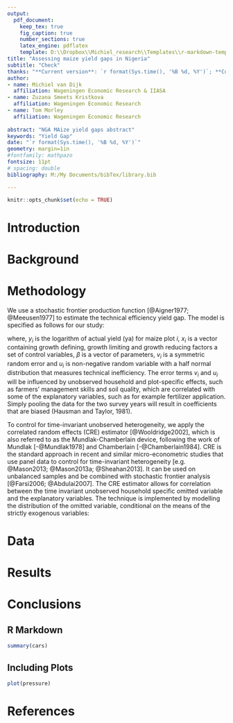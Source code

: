 ```yaml
---
output: 
  pdf_document:
    keep_tex: true
    fig_caption: true
    number_sections: true
    latex_engine: pdflatex
    template: D:\\Dropbox\\Michiel_research\\Templates\\r-markdown-templates\\svm-latex-ms.tex
title: "Assessing maize yield gaps in Nigeria"
subtitle: "Check"
thanks: "**Current version**: `r format(Sys.time(), '%B %d, %Y')`; **Corresponding author**: michiel.vandijk@wur.nl."
author:
- name: Michiel van Dijk
  affiliation: Wageningen Economic Research & IIASA
- name: Zuzana Smeets Kristkova
  affiliation: Wageningen Economic Research
- name: Tom Morley
  affiliation: Wageningen Economic Research
  
abstract: "NGA MAize yield gaps abstract"
keywords: "Yield Gap"
date: "`r format(Sys.time(), '%B %d, %Y')`"
geometry: margin=1in
#fontfamily: mathpazo
fontsize: 11pt
# spacing: double
bibliography: M:/My Documents/bibTex/library.bib

---
```



```r
knitr::opts_chunk$set(echo = TRUE)

```




# Introduction




# Background


# Methodology

We use a stochastic frontier production function [@Aigner1977; @Meeusen1977] to estimate the technical efficiency yield gap. The model is specified as follows for our study:

\begin{equation}
\label{sfa}
y_i=x_i\beta+v_i-u_i
\end{equation}

where, $y_i$ is the logarithm of actual yield (ya) for maize plot $i$, $x_i$ is a vector containing growth defining, growth limiting and growth reducing factors a set of control variables, $\beta$ is a vector of parameters, $v_i$  is a symmetric random error and $u_i$ is non-negative random variable with a half normal distribution that measures technical inefficiency. The error terms $v_i$  and $u_i$ will be influenced by unobserved household and plot-specific effects, such as farmers’ management skills and soil quality, which are correlated with some of the explanatory variables, such as for example fertilizer application. Simply pooling the data for the two survey years will result in coefficients that are biased (Hausman and Taylor, 1981). 

To control for time-invariant unobserved heterogeneity, we apply the correlated random effects (CRE) estimator [@Wooldridge2002], which is also referred to as the Mundlak-Chamberlain device, following the work of Mundlak [-@Mundlak1978] and Chamberlain [-@Chamberlain1984]. CRE is the standard approach in recent and similar micro-econometric studies that use panel data to control for time-invariant heterogeneity [e.g. @Mason2013; @Mason2013a; @Sheahan2013]. It can be used on unbalanced samples and be combined with stochastic frontier analysis [@Farsi2006; @Abdulai2007]. The CRE estimator allows for correlation between the time invariant unobserved household specific omitted variable and the explanatory variables. The technique is implemented by modelling the distribution of the omitted variable, conditional on the means of the strictly exogenous variables: 

# Data

# Results

# Conclusions



## R Markdown


```r
summary(cars)
```

## Including Plots


```r
plot(pressure)
```

# References

